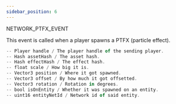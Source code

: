 ```yaml
---
sidebar_position: 6
---
```


 NETWORK_PTFX_EVENT

This event is called when a player spawns a PTFX (particle effect).

```jsx title="Parameters"
-- Player handle / The player handle of the sending player.
-- Hash assetHash / The asset hash.
-- Hash effectHash / The effect hash.
-- float scale / How big it is.
-- Vector3 position / Where it got spawned.
-- Vector3 offset / By how much it got offsetted.
-- Vector3 rotation / Rotation in degrees.
-- bool isOnEntity / Whether it was spawned on an entity.
-- uint16 entityNetId / Network id of said entity.

```

